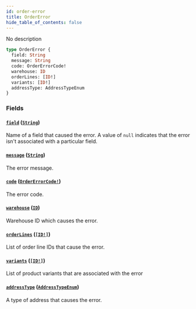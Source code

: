 ```yaml
---
id: order-error
title: OrderError
hide_table_of_contents: false
---
```


No description

```graphql
type OrderError {
  field: String
  message: String
  code: OrderErrorCode!
  warehouse: ID
  orderLines: [ID!]
  variants: [ID!]
  addressType: AddressTypeEnum
}
```

### Fields

#### [`field`](#) ([`String`](../../../developer/api-reference/scalars/string))

Name of a field that caused the error. A value of `null` indicates that the error isn't associated with a particular field.

#### [`message`](#) ([`String`](../../../developer/api-reference/scalars/string))

The error message.

#### [`code`](#) ([`OrderErrorCode!`](../../../developer/api-reference/enums/order-error-code))

The error code.

#### [`warehouse`](#) ([`ID`](../../../developer/api-reference/scalars/id))

Warehouse ID which causes the error.

#### [`orderLines`](#) ([`[ID!]`](../../../developer/api-reference/scalars/id))

List of order line IDs that cause the error.

#### [`variants`](#) ([`[ID!]`](../../../developer/api-reference/scalars/id))

List of product variants that are associated with the error

#### [`addressType`](#) ([`AddressTypeEnum`](../../../developer/api-reference/enums/address-type-enum))

A type of address that causes the error.
